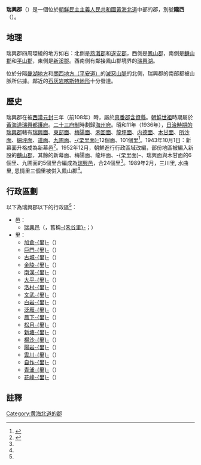 {{Infobox Korean settlement
| title       = 瑞興郡
| context     = north
| hangul      = 서흥군
| hanja       = 瑞興郡
| rr          = Seoheung-gun
| mr          = Sŏhŭng-gun
| hangulshort = 
| rrshort     = 
| mrshort     = 
| gov         = 郡
| capital     = 
| divs        = 
| region      = [[海西地方|海西地方]]
| dialect     = 首爾方言
| map         = DPRK2006 Hwangbuk-Sohung.PNG
| mapwidth    = 189px
| mapcaption  = 
}}
'''瑞興郡'''（{{kor|諺=서흥군|漢=瑞興郡|羅=Sŏhŭng gun|f=y}}）是一個位於[[朝鮮民主主義人民共和國|朝鮮民主主義人民共和國]][[黃海北道|黃海北道]]中部的郡，別號'''隴西'''（{{lang|ko|농서}}）。

== 地理 ==
瑞興郡四周環繞的地方如右：北側是[[燕灘郡|燕灘郡]]和[[遂安郡|遂安郡]]，西側是[[鳳山郡_(朝鮮)|鳳山郡]]，南側是[[麟山郡|麟山郡]]和[[平山郡|平山郡]]，東側是[[新溪郡|新溪郡]]。西南側有鄰接鳳山郡境界的[[瑞興湖|瑞興湖]]。

位於分隔[[畿湖地方|畿湖地方]]和[[平安道|關西地方（平安道）]]的[[滅惡山脈|滅惡山脈]]的北側，瑞興郡的南部都被山脈所佔據。鄰近的[[石灰岩|石灰岩]][[喀斯特地形|喀斯特地形]]十分發達。

== 歷史 ==

瑞興郡在被[[西漢|西漢]][[元封_(西汉)|元封]]三年（前108年）時，屬於[[真番郡|真番郡]][[真番郡#建置沿革|含資縣]]。[[朝鮮世祖|朝鮮世祖]]時期屬於[[黃海道|黃海道]][[瑞興都護府|瑞興都護府]]。[[二十三府制|二十三府制]]時劃歸[[海州府|海州府]]。昭和11年（1936年），[[黃海道_(日本統治時代)#郡|日治時期的瑞興郡]]轄有[[瑞興面|瑞興面]]、[[東部面|東部面]]、[[梅陽面|梅陽面]]、[[禾回面|禾回面]]、[[龍坪面|龍坪面]]、[[内德面|内德面]]、[[木甘面|木甘面]]、[[所沙面|所沙面]]、[[細坪面|細坪面]]、[[道面|道面]]、[[九圃面|九圃面]]、[[栗里面|-{栗里面}-]]12個面、101個里<ref name=nkjoins>{{cite web |url=http://nk.joins.com/map/view.asp?idx=i131.htm |publisher=[[中央日報_(韓國)|韓國中央日報]]北韓網 |title=瑞興郡地圖 |accessdate=2010-03-26 |archive-url=https://web.archive.org/web/20120316151522/http://nk.joins.com/map/view.asp?idx=i131.htm |archive-date=2012-03-16 |dead-url=yes }}</ref>。1943年10月1日：新幕面升格成為新幕邑<ref>{{cite book| title=조선총독부령 제297호 |title_zh=朝鮮總督府令第297號 |date=1943-09-29}}</ref>。1952年12月，朝鮮進行行政區域改編，部份地區被編入新設的[[麟山郡|麟山郡]]，其餘的新幕面、梅陽面、龍坪面、-{栗里面}-、瑞興面與木甘面的6個里、九圃面的5個里合編成為[[瑞興邑|瑞興邑]]，合24個里<ref name=nkjoins />。1989年2月，三川里, 水曲里, 恩情里三個里被併入鳳山郡<ref name=nkjoins />。

== 行政區劃 ==

以下為瑞興郡以下的行政區<ref name=nkjoins />：
* 邑：
** [[瑞興邑|瑞興邑]]（{{lang|ko|서흥읍}}，舊稱[[禾谷里|-{禾谷里}-]]；{{lang|ko|화곡리}}）
* 里：
** [[加倉里|加倉-{里}-]]（{{lang|ko|가창리}}）
** [[巨門里|巨門-{里}-]]（{{lang|ko|거문리}}）
** [[古城里|古城-{里}-]]（{{lang|ko|고성리}}）
** [[金陵里|金陵-{里}-]]（{{lang|ko|금릉리}}）
** [[南漢里|南漢-{里}-]]（{{lang|ko|남한리}}）
** [[大平里|大平-{里}-]]（{{lang|ko|대평리}}）
** [[洛村里|洛村-{里}-]]（{{lang|ko|락촌리}}）
** [[文武里|文武-{里}-]]（{{lang|ko|문무리}}）
** [[白岩里|白岩-{里}-]]（{{lang|ko|백암리}}）
** [[泛雁里|泛雁-{里}-]]（{{lang|ko|범안리}}）
** [[鳳下里|鳳下-{里}-]]（{{lang|ko|봉하리}}）
** [[松月里|松月-{里}-]]（{{lang|ko|송월리}}）
** [[新塘里|新塘-{里}-]]（{{lang|ko|신당리}}）
** [[楊沙里|楊沙-{里}-]]（{{lang|ko|양사리}}）
** [[陽岩里|陽岩-{里}-]]（{{lang|ko|양암리}}）
** [[雲川里|雲川-{里}-]]（{{lang|ko|운천리}}）
** [[自作里|自作-{里}-]]（{{lang|ko|자작리}}）
** [[青浦里|青浦-{里}-]]（{{lang|ko|청포리}}）
** [[花峰里|花峰-{里}-]]（{{lang|ko|화봉리}}）

== 註釋 ==
{{reflist}}
{{黃海北道行政區劃}}
{{DEFAULTSORT:Sohung-gun}}
[[Category:黄海北道的郡|Category:黄海北道的郡]]